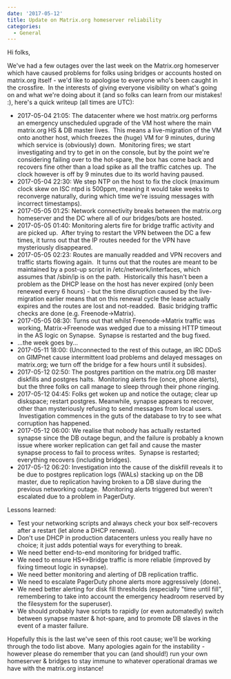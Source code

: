 ```yaml
---
date: '2017-05-12'
title: Update on Matrix.org homeserver reliability
categories:
  - General
---
```


Hi folks,

We've had a few outages over the last week on the Matrix.org homeserver which have caused problems for folks using bridges or accounts hosted on matrix.org itself - we'd like to apologise to everyone who's been caught in the crossfire.  In the interests of giving everyone visibility on what's going on and what we're doing about it (and so folks can learn from our mistakes! :), here's a quick writeup (all times are UTC):
<ul>
 	<li>2017-05-04 21:05: The datacenter where we host matrix.org performs an emergency unscheduled upgrade of the VM host where the main matrix.org HS &amp; DB master lives.  This means a live-migration of the VM onto another host, which freezes the (huge) VM for 9 minutes, during which service is (obviously) down.  Monitoring fires; we start investigating and try to get in on the console, but by the point we're considering failing over to the hot-spare, the box has come back and recovers fine other than a load spike as all the traffic catches up.  The clock however is off by 9 minutes due to its world having paused.</li>
 	<li>2017-05-04 22:30: We step NTP on the host to fix the clock (maximum clock skew on ISC ntpd is 500ppm, meaning it would take weeks to reconverge naturally, during which time we're issuing messages with incorrect timestamps).</li>
 	<li>2017-05-05 01:25: Network connectivity breaks between the matrix.org homeserver and the DC where all of our bridges/bots are hosted.</li>
 	<li>2017-05-05 01:40: Monitoring alerts fire for bridge traffic activity and are picked up.  After trying to restart the VPN between the DC a few times, it turns out that the IP routes needed for the VPN have mysteriously disappeared.</li>
 	<li>2017-05-05 02:23: Routes are manually readded and VPN recovers and traffic starts flowing again.  It turns out that the routes are meant to be maintained by a post-up script in /etc/network/interfaces, which assumes that /sbin/ip is on the path.  Historically this hasn't been a problem as the DHCP lease on the host has never expired (only been renewed every 6 hours) - but the time disruption caused by the live-migration earlier means that on this renewal cycle the lease actually expires and the routes are lost and not-readded.  Basic bridging traffic checks are done (e.g. Freenode-&gt;Matrix).</li>
 	<li>2017-05-05 08:30: Turns out that whilst Freenode-&gt;Matrix traffic was working, Matrix-&gt;Freenode was wedged due to a missing HTTP timeout in the AS logic on Synapse.  Synapse is restarted and the bug fixed.</li>
 	<li>...the week goes by...</li>
 	<li>2017-05-11 18:00: (Unconnected to the rest of this outage, an IRC DDoS on GIMPnet cause intermittent load problems and delayed messages on matrix.org; we turn off the bridge for a few hours until it subsides).</li>
 	<li>2017-05-12 02:50: The postgres partition on the matrix.org DB master diskfills and postgres halts.  Monitoring alerts fire (once, phone alerts), but the three folks on call manage to sleep through their phone ringing.</li>
 	<li>2017-05-12 04:45: Folks get woken up and notice the outage; clear up diskspace; restart postgres. Meanwhile, synapse appears to recover, other than mysteriously refusing to send messages from local users.  Investigation commences in the guts of the database to try to see what corruption has happened.</li>
 	<li>2017-05-12 06:00: We realise that nobody has actually restarted synapse since the DB outage begun, and the failure is probably a known issue where worker replication can get fail and cause the master synapse process to fail to process writes.  Synapse is restarted; everything recovers (including bridges).</li>
 	<li>2017-05-12 06:20: Investigation into the cause of the diskfill reveals it to be due to postgres replication logs (WALs) stacking up on the DB master, due to replication having broken to a DB slave during the previous networking outage.  Monitoring alerts triggered but weren't escalated due to a problem in PagerDuty.</li>
</ul>
Lessons learned:
<ul>
 	<li>Test your networking scripts and always check your box self-recovers after a restart (let alone a DHCP renewal).</li>
 	<li>Don't use DHCP in production datacenters unless you really have no choice; it just adds potential ways for everything to break.</li>
 	<li>We need better end-to-end monitoring for bridged traffic.</li>
 	<li>We need to ensure HS&lt;-&gt;Bridge traffic is more reliable (improved by fixing timeout logic in synapse).</li>
 	<li>We need better monitoring and alerting of DB replication traffic.</li>
 	<li>We need to escalate PagerDuty phone alerts more aggressively (done).</li>
 	<li>We need better alerting for disk fill thresholds (especially "time until fill", remembering to take into account the emergency headroom reserved by the filesystem for the superuser).</li>
 	<li>We should probably have scripts to rapidly (or even automatedly) switch between synapse master &amp; hot-spare, and to promote DB slaves in the event of a master failure.</li>
</ul>
Hopefully this is the last we've seen of this root cause; we'll be working through the todo list above.  Many apologies again for the instability - however please do remember that you can (and should!) run your own homeserver &amp; bridges to stay immune to whatever operational dramas we have with the matrix.org instance!